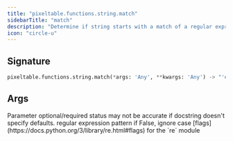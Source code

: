 ```yaml
---
title: "pixeltable.functions.string.match"
sidebarTitle: "match"
description: "Determine if string starts with a match of a regular expression"
icon: "circle-u"
---
```

## Signature

```python
pixeltable.functions.string.match(*args: 'Any', **kwargs: 'Any') -> "'exprs.FunctionCall'"
```

## Args

<Note>
Parameter optional/required status may not be accurate if docstring doesn't specify defaults.
</Note>

<ParamField path="pattern" type="string" required>
  regular expression pattern


</ParamField>

<ParamField path="case" type="string" required>
  if False, ignore case


</ParamField>

<ParamField path="flags" type="string" required>
  [flags](https://docs.python.org/3/library/re.html#flags) for the `re` module


</ParamField>


